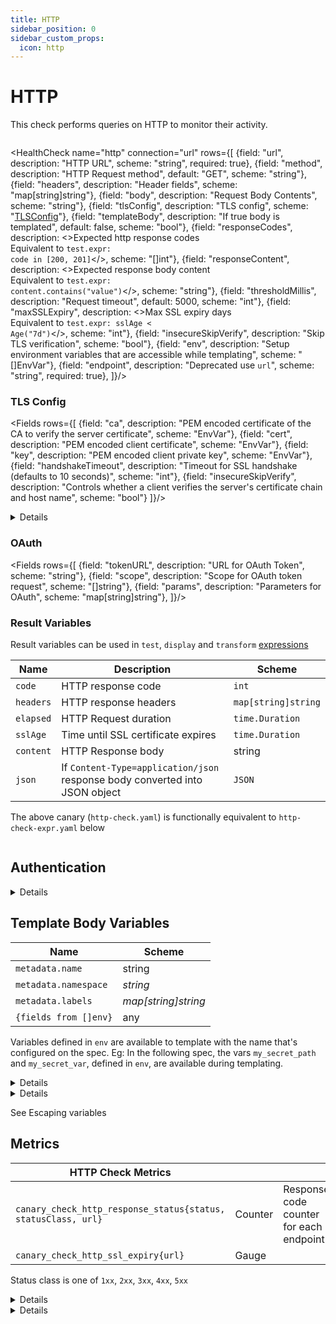 ```yaml
---
title: HTTP
sidebar_position: 0
sidebar_custom_props:
  icon: http
---
```


# <Icon name="http"/> HTTP

This check performs queries on HTTP to monitor their activity.

```yaml title=http-check.yaml file=<rootDir>/modules/canary-checker/fixtures/minimal/http_single_pass.yaml
```

<HealthCheck name="http" connection="url"  rows={[
  {field: "url", description: "HTTP URL", scheme: "string", required: true},
  {field: "method", description: "HTTP Request method", default: "GET", scheme: "string"},
  {field: "headers", description: "Header fields", scheme: "map[string]string"},
  {field: "body", description: "Request Body Contents", scheme: "string"},
  {field: "tlsConfig", description: "TLS config", scheme: "[TLSConfig](#tls-config)"},
  {field: "templateBody", description: "If true body is templated", default: false, scheme: "bool"},
  {field: "responseCodes", description: <>Expected http response codes<br/>Equivalent to <code>test.expr: code in [200, 201]</code></>, scheme: "[]int"},
  {field: "responseContent", description: <>Expected response body content<br/>Equivalent to <code>test.expr: content.contains("value")</code></>, scheme: "string"},
  {field: "thresholdMillis", description: "Request timeout", default: 5000, scheme: "int"},
  {field: "maxSSLExpiry", description: <>Max SSL expiry days<br/>Equivalent  to <code>test.expr: sslAge &lt; Age("7d")</code></>, scheme: "int"},
  {field: "insecureSkipVerify", description: "Skip TLS verification", scheme: "bool"},
  {field: "env", description: "Setup environment variables that are accessible while templating", scheme: "[]EnvVar"},
  {field: "endpoint", description: "Deprecated use `url`", scheme: "string", required: true},
]}/>

### TLS Config

<Fields rows={[
  {field: "ca", description: "PEM encoded certificate of the CA to verify the server certificate", scheme: "EnvVar"},
  {field: "cert", description: "PEM encoded client certificate", scheme: "EnvVar"},
  {field: "key", description: "PEM encoded client private key", scheme: "EnvVar"},
  {field: "handshakeTimeout", description: "Timeout for SSL handshake (defaults to 10 seconds)", scheme: "int"},
  {field: "insecureSkipVerify", description: "Controls whether a client verifies the server's certificate chain and host name", scheme: "bool"}
]}/>

<details summary="Verifying against an external CA">

```yaml title=http-check.yaml   file=<rootDir>/modules/canary-checker/fixtures/minimal/http_tls_config.yaml
```

</details>

### OAuth

<Fields rows={[
  {field: "tokenURL", description: "URL for OAuth Token", scheme: "string"},
  {field: "scope", description: "Scope for OAuth token request", scheme: "[]string"},
  {field: "params", description: "Parameters for OAuth", scheme: "map[string]string"},
]}/>

### Result Variables

Result variables can be used in `test`, `display` and `transform` [expressions](../concepts/expressions)

| Name      | Description                                                                 | Scheme              |
| --------- | --------------------------------------------------------------------------- | ------------------- |
| `code`    | HTTP response code                                                          | `int`               |
| `headers` | HTTP response headers                                                       | `map[string]string` |
| `elapsed` | HTTP Request duration                                                       | `time.Duration`     |
| `sslAge`  | Time until SSL certificate expires                                          | `time.Duration`     |
| `content` | HTTP Response body                                                          | string              |
| `json`    | If `Content-Type=application/json` response body converted into JSON object | `JSON`              |

The above canary (`http-check.yaml`) is functionally equivalent to `http-check-expr.yaml` below

```yaml title=http-check-expr.yaml file=<rootDir>/modules/canary-checker/fixtures/minimal/http_tls_check_pass.yaml
```

## Authentication

<details summary="Basic Authentication">

<div>
```yaml title="http_auth.yaml"   file=<rootDir>/modules/canary-checker/fixtures/minimal/http_auth_from_secret.yaml
```
</div>
</details>

## Template Body Variables

| Name                          | Scheme              |
| ----------------------------- | ------------------- |
| `metadata.name`               | string              |
| `metadata.namespace` | _string_            |
| `metadata.labels`             | _map[string]string_ |
| `{fields from []env}`         | any                 |

Variables defined in `env` are available to template with the name that's configured on the spec.
Eg: In the following spec, the vars `my_secret_path` and `my_secret_var`, defined in `env`, are available during templating.

<details summary="Templating request body from env variables">

<div>
```yaml title="http_template.yaml"   file=<rootDir>/modules/canary-checker/fixtures/minimal/http_template.yaml
```
</div>
</details>

<details summary="Templating URL from env variables">

<div>
```yaml title="http_user_pass_template.yaml" file=<rootDir>/modules/canary-checker/fixtures/minimal/http_auth_url_pass.yaml
```
</div>
</details>

See <CommonLink to="gotemplate" anchor="escaping">Escaping variables</CommonLink>

## Metrics

| **HTTP Check Metrics**                                        |         |                                         |
| ------------------------------------------------------------- | ------- | --------------------------------------- |
| `canary_check_http_response_status{status, statusClass, url}` | Counter | Response code counter for each endpoint |
| `canary_check_http_ssl_expiry{url}`                           | Gauge   |                                         |

Status class is one of `1xx`, `2xx`, `3xx`, `4xx`, `5xx`

<details summary="Adding custom metrics">

<div>
```yaml title="metrics.yaml"   file=<rootDir>/modules/canary-checker/fixtures/minimal/metrics.yaml
```
</div>
</details>

<details summary="Transforming metrics into individual checks">

<div>
```yaml title="metrics.yaml"   file=<rootDir>/modules/canary-checker/fixtures/minimal/metrics-transformed.yaml
```
</div>
</details>

